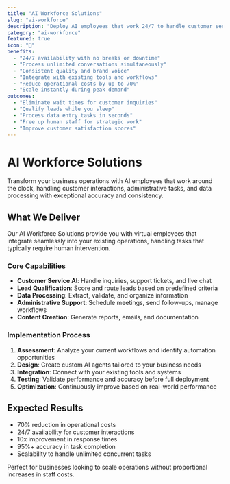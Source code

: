 ```yaml
---
title: "AI Workforce Solutions"
slug: "ai-workforce"
description: "Deploy AI employees that work 24/7 to handle customer service, lead qualification, data processing, and administrative tasks with human-level accuracy."
category: "ai-workforce"
featured: true
icon: "🤖"
benefits:
  - "24/7 availability with no breaks or downtime"
  - "Process unlimited conversations simultaneously"
  - "Consistent quality and brand voice"
  - "Integrate with existing tools and workflows"
  - "Reduce operational costs by up to 70%"
  - "Scale instantly during peak demand"
outcomes:
  - "Eliminate wait times for customer inquiries"
  - "Qualify leads while you sleep"
  - "Process data entry tasks in seconds"
  - "Free up human staff for strategic work"
  - "Improve customer satisfaction scores"
---
```


# AI Workforce Solutions

Transform your business operations with AI employees that work around the clock, handling customer interactions, administrative tasks, and data processing with exceptional accuracy and consistency.

## What We Deliver

Our AI Workforce Solutions provide you with virtual employees that integrate seamlessly into your existing operations, handling tasks that typically require human intervention.

### Core Capabilities

- **Customer Service AI**: Handle inquiries, support tickets, and live chat
- **Lead Qualification**: Score and route leads based on predefined criteria
- **Data Processing**: Extract, validate, and organize information
- **Administrative Support**: Schedule meetings, send follow-ups, manage workflows
- **Content Creation**: Generate reports, emails, and documentation

### Implementation Process

1. **Assessment**: Analyze your current workflows and identify automation opportunities
2. **Design**: Create custom AI agents tailored to your business needs
3. **Integration**: Connect with your existing tools and systems
4. **Testing**: Validate performance and accuracy before full deployment
5. **Optimization**: Continuously improve based on real-world performance

## Expected Results

- 70% reduction in operational costs
- 24/7 availability for customer interactions
- 10x improvement in response times
- 95%+ accuracy in task completion
- Scalability to handle unlimited concurrent tasks

Perfect for businesses looking to scale operations without proportional increases in staff costs.